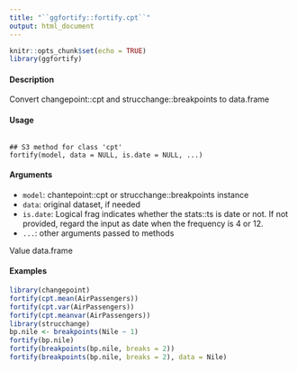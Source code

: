```yaml
---
title: "``ggfortify::fortify.cpt``"
output: html_document
---
```


```r
knitr::opts_chunk$set(echo = TRUE)
library(ggfortify)
```

#### Description 
 
Convert changepoint::cpt and strucchange::breakpoints to data.frame

#### Usage 
<pre><code>
## S3 method for class 'cpt'
fortify(model, data = NULL, is.date = NULL, ...)
</code></pre>


#### Arguments 
 
* ``	model	``: 	chantepoint::cpt or strucchange::breakpoints instance
* ``	data	``: 	original dataset, if needed
* ``	is.date	``: 	Logical frag indicates whether the stats::ts is date or not. If not provided, regard the input as date when the frequency is 4 or 12.
* ``	...	``: 	other arguments   passed to methods

Value
data.frame

#### Examples 
```r
library(changepoint)
fortify(cpt.mean(AirPassengers))
fortify(cpt.var(AirPassengers))
fortify(cpt.meanvar(AirPassengers))
library(strucchange)
bp.nile <- breakpoints(Nile ~ 1)
fortify(bp.nile)
fortify(breakpoints(bp.nile, breaks = 2))
fortify(breakpoints(bp.nile, breaks = 2), data = Nile)
```


